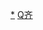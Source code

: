 {{Navbox
|bodyclass=hlist

|name=姜齐君主
|title=[[姜齐]]君主
|state=expandCaption
|above = [[姜齐君主世系图|世系]]
|list1=
*[[太公望]]
*[[齊丁公]]
*[[齊乙公]]
*[[齊癸公]]
*[[齊哀公]]
*[[齊胡公]]
*[[齊獻公]]
*[[齊武公]]
*[[齊厲公]]
*[[齊文公]]
*[[齊成公]]
*[[齊莊公 (購)|齊前莊公]]
*[[齊僖公]]
*[[齐襄公]]
*[[公孫無知]]
*[[齐桓公]]
*[[公子無虧]]
*[[齊孝公]]
*[[齊昭公]]
*[[舍 (齊國)|舍]]
*[[齊懿公]]
*[[齊惠公]]
*[[齊頃公]]
*[[齊靈公]]
*[[齊莊公 (光)|齊後莊公]]
*[[齊景公]]
*[[安孺子]]
*[[齊悼公]]
*[[齊簡公]]
*[[齊平公]]
*[[齊宣公]]
*[[齊康公]]
|below={{周朝诸侯国君主}}
}}<noinclude>
[[Category:齊國君主|*]]
[[Category:先秦君主导航模板|Q齐]]
</noinclude>